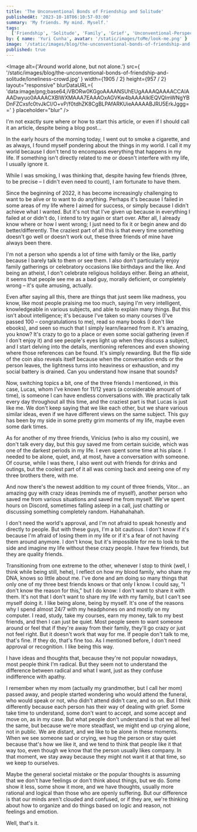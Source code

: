 ```yaml
---
title: 'The Unconventional Bonds of Friendship and Solitude'
publishedAt: '2023-10-18T06:10:57-03:00'
summary: 'My friends. My mind. Myself.'
tags:
  ['Friendship', 'Solitude', 'Family', 'Grief', 'Unconventional-Perspectives']
by: { name: 'Yuri Cunha', avatar: '/static/images/toMe/look-me.png' }
image: '/static/images/blog/the-unconventional-bonds-of-friendship-and-solitude/loneliness-crowd.jpg'
published: true
---
```


<Image
  alt={'Around world alone, but not alone.'}
  src={
    '/static/images/blog/the-unconventional-bonds-of-friendship-and-solitude/loneliness-crowd.jpg'
  }
  width={1905 / 2}
  height={957 / 2}
  layout="responsive"
  blurDataURL={
    'data:image/png;base64,iVBORw0KGgoAAAANSUhEUgAAAAQAAAACCAIAAADwyuo0AAAACXBIWXMAAA7EAAAOxAGVKw4bAAAAIklEQVQImWNgYBDnFZCxsfc0tvJkCI/O+vP/f0tdhZK8CgBLPAfARKUieAAAAABJRU5ErkJggg=='
  }
  placeholder="blur"
/>

I'm not exactly sure where or how to start this article, or even if I should call it an article, despite being a blog post...

In the early hours of the morning today, I went out to smoke a cigarette, and as always, I found myself pondering about the things in my world. I call it my world because I don't tend to encompass everything that happens in my life. If something isn't directly related to me or doesn't interfere with my life, I usually ignore it.

While I was smoking, I was thinking that, despite having few friends (three, to be precise – I didn't even need to count), I am fortunate to have them.

Since the beginning of 2022, it has become increasingly challenging to want to be alive or to want to do anything. Perhaps it's because I failed in some areas of my life where I aimed for success, or simply because I didn't achieve what I wanted. But it's not that I've given up because in everything I failed at or didn't do, I intend to try again or start over. After all, I already know where or how I went wrong; I just need to fix it or begin anew and do better/differently. The craziest part of all this is that every time something doesn't go well or doesn't work out, these three friends of mine have always been there.

I'm not a person who spends a lot of time with family or the like, partly because I barely talk to them or see them. I also don't particularly enjoy family gatherings or celebratory occasions like birthdays and the like. And being an atheist, I don't celebrate religious holidays either. Being an atheist, it seems that people see me as a bad guy, morally deficient, or completely wrong – it's quite amusing, actually.

Even after saying all this, there are things that just seem like madness, you know, like most people praising me too much, saying I'm very intelligent, knowledgeable in various subjects, and able to explain many things. But this isn't about intelligence; it's because I've taken so many courses (I've passed 100 – congratulations to me), read so many books (I don't like ebooks), and seen so much that I simply learn/learned from it. It's amazing, you know? It's crazy to go to a place or even some social gathering (even if I don't enjoy it) and see people's eyes light up when they discuss a subject, and I start delving into the details, mentioning references and even showing where those references can be found. It's simply rewarding. But the flip side of the coin also reveals itself because when the conversation ends or the person leaves, the lightness turns into heaviness or exhaustion, and my social battery is drained. Can you understand how insane that sounds?

Now, switching topics a bit, one of the three friends I mentioned, in this case, Lucas, whom I've known for 11/12 years (a considerable amount of time), is someone I can have endless conversations with. We practically talk every day throughout all this time, and the craziest part is that Lucas is just like me. We don't keep saying that we like each other, but we share various similar ideas, even if we have different views on the same subject. This guy has been by my side in some pretty grim moments of my life, maybe even some dark times.

As for another of my three friends, Vinicius (who is also my cousin), we don't talk every day, but this guy saved me from certain suicide, which was one of the darkest periods in my life. I even spent some time at his place. I needed to be alone, quiet, and, at most, have a conversation with someone. Of course, while I was there, I also went out with friends for drinks and outings, but the coolest part of it all was coming back and seeing one of my three brothers there, with me.

And now there's the newest addition to my count of three friends, Vitor... an amazing guy with crazy ideas (reminds me of myself), another person who saved me from various situations and saved me from myself. We've spent hours on Discord, sometimes falling asleep in a call, just chatting or discussing something completely random. Hahahahahah.

I don't need the world's approval, and I'm not afraid to speak honestly and directly to people. But with these guys, I'm a bit cautious. I don't know if it's because I'm afraid of losing them in my life or if it's a fear of not having them around anymore. I don't know, but it's impossible for me to look to the side and imagine my life without these crazy people. I have few friends, but they are quality friends.

Transitioning from one extreme to the other, whenever I stop to think (well, I think while being still, hehe), I reflect on how my blood family, who share my DNA, knows so little about me. I've done and am doing so many things that only one of my three best friends knows or that only I know. I could say, "I don't know the reason for this," but I do know: I don't want to share it with them. It's not that I don't want to share my life with my family, but I can't see myself doing it. I like being alone, being by myself. It's one of the reasons why I spend almost 24/7 with my headphones on and mostly on my computer. I read, study, take my courses, earn my money, talk to my best friends, and then I can just be quiet. Most people seem to want someone around or feel that if they're away from their family, they'll go crazy or just not feel right. But it doesn't work that way for me. If people don't talk to me, that's fine. If they do, that's fine too. As I mentioned before, I don't need approval or recognition. I like being this way.

I have ideas and thoughts that, because they're not popular nowadays, most people think I'm radical. But they seem not to understand the difference between radical and what I want, just as they confuse indifference with apathy.

I remember when my mom (actually my grandmother, but I call her mom) passed away, and people started wondering who would attend the funeral, who would speak or not, who didn't attend didn't care, and so on. But I think differently because each person has their way of dealing with grief. Some take time to understand, some don't want to accept, and some accept and move on, as in my case. But what people don't understand is that we all feel the same, but because we're more steadfast, we might end up crying alone, not in public. We are distant, and we like to be alone in these moments. When we see someone sad or crying, we hug the person or stay quiet because that's how we like it, and we tend to think that people like it that way too, even though we know that the person usually likes company. In that moment, we stay away because they might not want it at that time, so we keep to ourselves.

Maybe the general societal mistake or the popular thoughts is assuming that we don't have feelings or don't think about things, but we do. Some show it less, some show it more, and we have thoughts, usually more rational and logical than those who are openly suffering. But our difference is that our minds aren't clouded and confused, or if they are, we're thinking about how to organize and do things based on logic and reason, not feelings and emotion.

Well, that's it.

